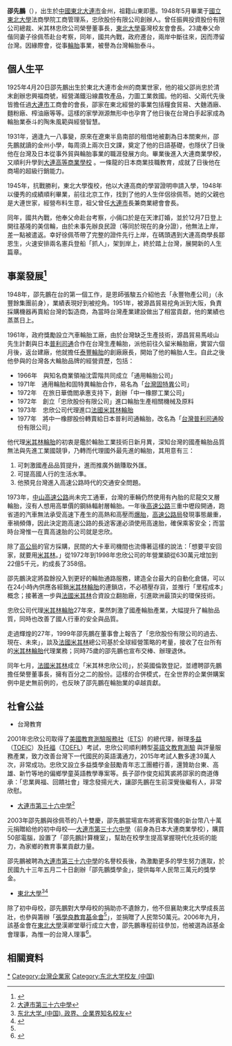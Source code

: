 {{Infobox_Person
| name = 邵先鵬
|image= Shaw Shien Pong.jpg
|box_width= 
|occupation= 企業家
|birth_name=
| other_names =
| Sex = 男
|birth_date= 1925年4月20日
|birth_place= {{ROC-1912}}[[中國東北|大連市]]
|death_date= {{death date and age|2015|12|31|1925|4|20}}
|death_place= {{TWN}}
| nationality ={{ROC}}
| residence =
| party = 
| religion =
| spouse = 徐佩苓
| relatives =
|education= [[中國東北大學|國立東北大學]] 工商管理學系
| past = 1961 — 台灣泰豐輪胎公司廠長及業務經理。<br>
1967 — 成立台灣通用輪胎，擔任常務董事、副總經理兼廠長。<br>
1971 — 固特異輪胎併購通用輪胎，擔任副總經理兼廠長。<br>
1972 — 創立忠欣股份有限公司。<br>
1973 — 代理進口法國米其林輪胎。<br>
1994 — 成立控股公司振興投資股份有限公司。<br>
1999 — 米其林輪胎公司買回米其林輪胎台灣經銷權及經銷通路，並成立米其林忠欣公司，特聘擔任名譽董事長。<br>
2001 — 長男邵作俊赴美國與ETS（美國教育測驗服務社）完成簽約，成為ETS台灣區總代理。多益測驗（TOEIC）考生全年約1萬人次。<br>
2003 — 大連第三十六中學名譽校長。<br>
2006 — 張學良基金會理事。<br>
2008 — 多益考生達181,469人次。<br>
2013 — 多益考生達320,893人次。
| work = 
|awards=
}}
'''邵先鵬'''（{{bd|1925年|4月20日|2015年|12月31日|catIdx=s邵}}），出生於[[中國東北|中國東北]][[大連市|大連市]]金州，祖籍山東即墨。1948年5月畢業于[[东北大学_(中國)|國立東北大學]]法商學院工商管理系，忠欣股份有限公司創辦人。曾任振興投資股份有限公司總裁、米其林忠欣公司榮譽董事長，[[东北大学_(中国)|東北大學]]臺灣校友會會長。23歲奉父命偕同妻子徐佩苓赴台考察，同年，國共內戰，政府遷台，兩岸中斷往來，因而滯留台灣。因緣際會，從事[[輪胎|輪胎]]事業，被譽為台灣輪胎泰斗。

==個人生平==
1925年4月20日邵先鵬出生於東北大連市金州的商業世家，他的祖父邵尚忠於清末創辦忠興福商號，經營滿鐵沿線農牧產品，力圖工業救國。他的祖、父兩代先後皆擔任過[[大連市|大連市]]工商會的會長，邵家在東北經營的事業包括糧食貿易、大麯酒廠、麵粉廠、榨油廠等等。這樣的家學淵源無形中也孕育了他日後在台灣白手起家成為輪胎業泰斗的陶朱風範與經營智慧。

1931年，適逢九一八事變，原來在遼東半島南部的租借地被劃為日本關東州，邵先鵬就讀的金州小學，每周須上兩次日文課，奠定了他的日語基礎，也隱伏了日後他在台灣及日本從事外貿與輪胎事業的職涯發展方向。畢業後進入大連商業學校，又順利升學到[https://ja.wikipedia.org/wiki/大連高等商業学校 大連高等商業學校] {{Wayback|url=https://ja.wikipedia.org/wiki/%E5%A4%A7%E9%80%A3%E9%AB%98%E7%AD%89%E5%95%86%E6%A5%AD%E5%AD%A6%E6%A0%A1 |date=20170307003047 }}。一條龍的日本商業技職教育，成就了日後他在商場的超級行銷能力。

1945年，抗戰勝利，東北大學復校，他以大連高商的學習證明申請入學，1948年以優秀的成績順利畢業，前往北京工作，找到了他的人生伴侶徐佩苓。她的父親也是大連世家，經營布料生意，祖父曾任[[大連市|大連市]]長兼商業總會會長。

同年，國共內戰，他奉父命赴台考察，小倆口於是在天津訂婚，並於12月7日登上開往基隆的美信輪，由於未事先辦良民證（等同於現在的身分證），他無法上岸，差一點被遣返。幸好徐佩苓帶了完整的證件先行上岸，在碼頭遇到大連高商學長鄒恩生，火速安排兩名憲兵登船「抓人」，架到岸上，終於踏上台灣，展開新的人生篇章。

==事業發展<ref> {{Cite book | title = 滾動的人生- 從東北遊子到台灣輪胎泰斗 | publisher = 忠欣股份有限公司 | date = 2014 | language = 中文  }} </ref>==
1948年，邵先鵬在台的第一個工作，是恩師張駿五介紹他去「永豐物產公司」（永豐餘集團前身），業績表現好到被挖角。1951年，被源昌貿易挖角派到大阪，負責採購機器再賣給台灣的製造商，為當時台灣產業建設做出了相當貢獻，他的業績也蒸蒸日上。

1961年，政府獎勵設立汽車輪胎工廠，由於台灣缺乏生產技術，源昌貿易馬岐山先生計劃與日本[[普利司通|普利司通]]合作在台灣生產輪胎，派他前往久留米輪胎廠，實習六個月後，返台建廠，他就擔任[[泰豐輪胎|泰豐輪胎]]的創廠廠長，開始了他的輪胎人生。自此之後他參與的台灣各大輪胎品牌的經營資歷，包括：
* 1966年　與知名商業領袖沈雲階共同成立「通用輪胎公司」
* 1971年　通用輪胎和固特異輪胎合作，易名為「[[固特異|台灣固特異]]公司」
* 1972年　在旅日華僑閻承惠支持下，創辦「中一橡膠工業公司」
* 1972年　創立「忠欣股份有限公司」進口輪胎生產相關機械及原料
* 1973年　忠欣公司代理進口[[米其林|法國米其林輪胎]]
* 1977年　將中一橡膠股份轉賣給日本普利司通輪胎，改名為「[[普利司通|台灣普利司通]]股份有限公司」

他代理[[米其林|米其林輪胎]]的初衷是鑑於輪胎工業技術日新月異，深知台灣的國產輪胎品質無法與先進工業國競爭，乃轉而代理國外最先進的輪胎，其用意有三：
# 可刺激國產品品質提升，進而推廣外銷賺取外匯。
# 可提高國人行的生活水準。
# 他預見台灣進入高速公路時代的交通安全問題。

1973年，[[中山高速公路|中山高速公路]]尚未完工通車，台灣的車輛仍然使用有內胎的尼龍交叉層輪胎，沒有人想用高單價的鋼絲輻射層輪胎。一年後[[高速公路|高速公路]]三重中壢段開通，跑省道的汽車無法承受高速下產生的高熱和高壓而[[爆胎|爆胎]]，[[高速公路局|高速公路局]]發現事態嚴重，車禍頻傳，因此決定跑高速公路的長途客運必須使用高速胎，確保乘客安全；而當時台灣惟一在賣高速胎的公司就是忠欣。

除了[[高公局|高公局]]的官方採購，民間的大卡車司機間也流傳著這樣的說法：「想要平安回家，就要用[[米其林|米其林]]。」從1972年到1998年忠欣公司的年營業額從630萬元增加到22億5千元，約成長了358倍。

邵先鵬決定將盈餘投入到更好的輪胎通路服務，建造全台最大的自動化倉儲，可以在24小時內供應各經銷[[米其林|米其林輪胎]]的連鎖店，不必積壓存貨，並推行「里程成本」概念；接著進一步與[[米其林|法國米其林]]合資設立翻胎廠，引進歐洲最頂尖的環保技術。

忠欣公司代理[[米其林|米其林輪胎]]27年來，果然刺激了國產輪胎產業，大幅提升了輪胎品質，同時也改善了國人行車的安全與品質。

走過輝煌的27年，1999年邵先鵬在董事會上報告了「忠欣股份有限公司的過去、現在、未來」，談及[[米其林|法國米其林]]總公司基於全球經營策略的考量，接收了在台所有的[[米其林|米其林輪胎]]代理業務；同時75歲的邵先鵬也宣布交棒、辦理退休。

同年七月，[[米其林|法國米其林]]成立「米其林忠欣公司」，於英國倫敦登記，並禮聘邵先鵬擔任榮譽董事長，擁有百分之二的股份。這樣的合併模式，在全世界的企業併購案例中是史無前例的，也反映了邵先鵬在輪胎業的卓越貢獻。

==社會公益==
* 台灣教育
2001年忠欣公司取得了[[美國教育測驗服務社|美國教育測驗服務社]]（[[ETS|ETS]]）的總代理，辦理[[多益|多益]]（[[TOEIC|TOEIC]]）及[[托福|托福]]（[[TOEFL|TOEFL]]）考試，忠欣公司順利轉型[https://ja.wikipedia.org/wiki/実用英語技能検定 英語文教育測驗] {{Wayback|url=https://ja.wikipedia.org/wiki/%E5%AE%9F%E7%94%A8%E8%8B%B1%E8%AA%9E%E6%8A%80%E8%83%BD%E6%A4%9C%E5%AE%9A |date=20200915151731 }}與評量服務產業，致力改善台灣下一代國民的英語溝通力，2015年考試人數多達39萬人次，非常成功。忠欣又設立多益獎學金鼓勵青年志工團體行善，還贊助台東、高雄、新竹等地的偏鄉學童英語教學專案等。長子邵作俊克紹箕裘將邵家的商道傳承：「忠業興福、回饋社會」理念發揚光大，讓邵先鵬在生前深覺後繼有人，非常欣慰。

* [[大連市第三十六中學|大連市第三十六中學]]<ref>[[大連市第三十六中學|大連市第三十六中學]]</ref>
2003年邵先鵬與徐佩苓的八十雙慶，邵先鵬當場宣布將賓客賀儀的新台幣八十萬元捐贈給他的初中母校──[[大連市第三十六中學|大連市第三十六中學]]（前身為日本大連商業學校），購買50部電腦，設置了「邵先鵬計算機室」，幫助在校學生提高掌握現代化技術的能力，為家鄉的教育事業貢獻力量。

邵先鵬被聘為[[大連市第三十六中學|大連市第三十六中學]]的名譽校長後，為激勵更多的學生努力進取，於民國九十三年五月二十日創辦「邵先鵬獎學金」，提供每年人民幣三萬元的獎學金。

* [[东北大学_(中国)|東北大學]]<ref>[[东北大学_(中国)|东北大学_(中国). 政界、企業界知名校友]]</ref><ref name="multiple">{{Cite web |url=http://www.chlef.org/ArticleInfo.asp?ChannelID=10&Articleid=201407140001 |title=张学良教育基金会 |access-date=2016-12-14 |archive-url=https://web.archive.org/web/20161220141404/http://www.chlef.org/ArticleInfo.asp?ChannelID=10&Articleid=201407140001 |archive-date=2016-12-20 |dead-url=yes }}</ref>
除了初中母校，邵先鵬對大學母校的捐助亦不遺餘力，他不但襄助東北大學成長茁壯，也參與籌辦「[https://web.archive.org/web/20161220141404/http://www.chlef.org/ArticleInfo.asp?ChannelID=10&Articleid=201407140001 張學良教育基金會]<ref name="multiple" />」，並捐贈了人民幣50萬元。2006年九月，該基金會在[[東北大學|東北大學]]漢卿堂舉行成立大會，邵先鵬專程前往參加，他被選為該基金會理事，為惟一的台灣人理事<ref name="multiple">{{Cite web |url=http://www.chlef.org/ArticleInfo.asp?ChannelID=10&Articleid=201407140001 |title=张学良教育基金会 |access-date=2016-12-14 |archive-url=https://web.archive.org/web/20161220141404/http://www.chlef.org/ArticleInfo.asp?ChannelID=10&Articleid=201407140001 |archive-date=2016-12-20 |dead-url=yes }}</ref>。

==相關資料==
<references />

[[Category:邵姓|*]]
[[Category:台灣企業家|Category:台灣企業家]]
[[Category:东北大学校友_(中国)|Category:东北大学校友 (中国)]]